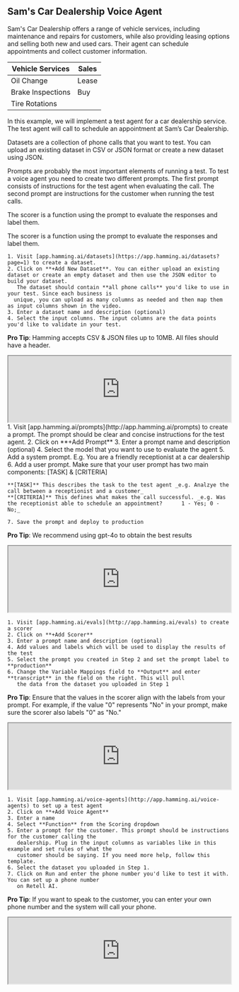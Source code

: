 ## Sam's Car Dealership Voice Agent

Sam's Car Dealership offers a range of vehicle services, including maintenance and repairs for customers, while also providing leasing options and selling both new and used cars. Their agent can schedule appointments and collect customer information.

| Vehicle Services  | Sales     | 
|------------|------------------|
| Oil Change | Lease            |
| Brake Inspections | Buy       |
| Tire Rotations |              | 


In this example, we will implement a test agent for a car dealership service. The test agent will call to schedule an appointment at Sam’s Car Dealership.


<CardGroup>
  
  <Card 
  title="Dataset" 
  icon="document-arrow-up">
  Datasets are a collection of phone calls that you want to test. You can upload an existing dataset in CSV or JSON format or create a new 
  dataset using JSON.
  </Card>

  <Card 
  title="Prompts" 
  icon="command-line">
  Prompts are probably the most important elements of running a test. To test a voice agent you need to create two different prompts. The first prompt consists of instructions for the test agent when evaluating the call. The second prompt are instructions for the customer when running the test calls.
  </Card>

  <Card 
  title="Scorer" 
  icon="chart-bar">
  The scorer is a function using the prompt to evaluate the responses and label them. 
  </Card>

<Card 
  title="Voice Agents" 
  icon="speaker-wave">
  The scorer is a function using the prompt to evaluate the responses and label them. 
  </Card>

</CardGroup>


<Steps>
  <Step title= "Create A Dataset">
    
    1. Visit [app.hamming.ai/datasets](https://app.hamming.ai/datasets?page=1) to create a dataset.
    2. Click on **+Add New Dataset**. You can either upload an existing dataset or create an empty dataset and then use the JSON editor to build your dataset.
       The dataset should contain **all phone calls** you'd like to use in your test. Since each business is 
      unique, you can upload as many columns as needed and then map them as input columns shown in the video.
    3. Enter a dataset name and description (optional)
    4. Select the input columns. The input columns are the data points you'd like to validate in your test.

<Tip>

**Pro Tip**: Hamming accepts CSV & JSON files up to 10MB. All files should have a header.

</Tip>

<iframe src="https://drive.google.com/file/d/1NgsQL6KXKV3_Dh0f2JbtdW8_9iMSNCuA/preview" width="100%" height="auto" allowfullscreen></iframe>

  </Step>

 <Step title="Create A Prompt" >
    1. Visit [app.hamming.ai/prompts](http://app.hamming.ai/prompts) to create a prompt.
       The prompt should be clear and concise instructions for the test agent.  
    2. Click on **+Add Prompt**
    3. Enter a prompt name and description (optional)
    4. Select the model that you want to use to evaluate the agent
    5. Add a system prompt. E.g. You are a friendly receptionist at a car dealership
    6. Add a user prompt. Make sure that your user prompt has two main components: [TASK] & [CRITERIA]  

    **[TASK]** This describes the task to the test agent _e.g. Analzye the call between a receptionist and a customer_
    **[CRITERIA]** This defines what makes the call successful. _e.g. Was the receptionist able to schedule an appointment?      1 - Yes; 0 - No;_

    7. Save the prompt and deploy to production

<Tip>

**Pro Tip**: We recommend using gpt-4o to obtain the best results

</Tip>
    
<iframe src="https://drive.google.com/file/d/15uCzThN6qKbA52YQ1w6qnSV7Hh_suMOo/preview" width="100%" height="auto" allowfullscreen></iframe>
 

  </Step>

<Step title="Create A Scorer">

    1. Visit [app.hamming.ai/evals](http://app.hamming.ai/evals) to create a scorer
    2. Click on **+Add Scorer**
    3. Enter a prompt name and description (optional)
    4. Add values and labels which will be used to display the results of the test
    5. Select the prompt you created in Step 2 and set the prompt label to **production**
    6. Change the Variable Mappings field to **Output** and enter **transcript** in the field on the right. This will pull 
       the data from the dataset you uploaded in Step 1

<Tip>

**Pro Tip**: Ensure that the values in the scorer align with the labels from your prompt. For example, if the value "0" represents "No" in your prompt, make sure the scorer also labels "0" as "No."

</Tip>

<iframe src="https://drive.google.com/file/d/15axxImJMGy14Yg4LaJx7pJnTv-Y50Qpd/preview" width="100%" height="auto" allowfullscreen></iframe>

  </Step>

<Step title="Create A Voice Agent">

    1. Visit [app.hamming.ai/voice-agents](http://app.hamming.ai/voice-agents) to set up a test agent
    2. Click on **+Add Voice Agent**
    3. Enter a name 
    4. Select **Function** from the Scoring dropdown
    5. Enter a prompt for the customer. This prompt should be instructions for the customer calling the 
       dealership. Plug in the input columns as variables like in this example and set rules of what the
       customer should be saying. If you need more help, follow this template.
    6. Select the dataset you uploaded in Step 1.
    7. Click on Run and enter the phone number you'd like to test it with. You can set up a phone number
       on Retell AI. 

<Tip>

**Pro Tip**: If you want to speak to the customer, you can enter your own phone number and the system will call your phone. 

</Tip>

<iframe src="https://drive.google.com/file/d/1mz20o2lDraIasmBO0ZVU7Xzfd3ej2yDZ/preview" width="100%" height="auto" allowfullscreen></iframe>


  </Step>




</Steps>






